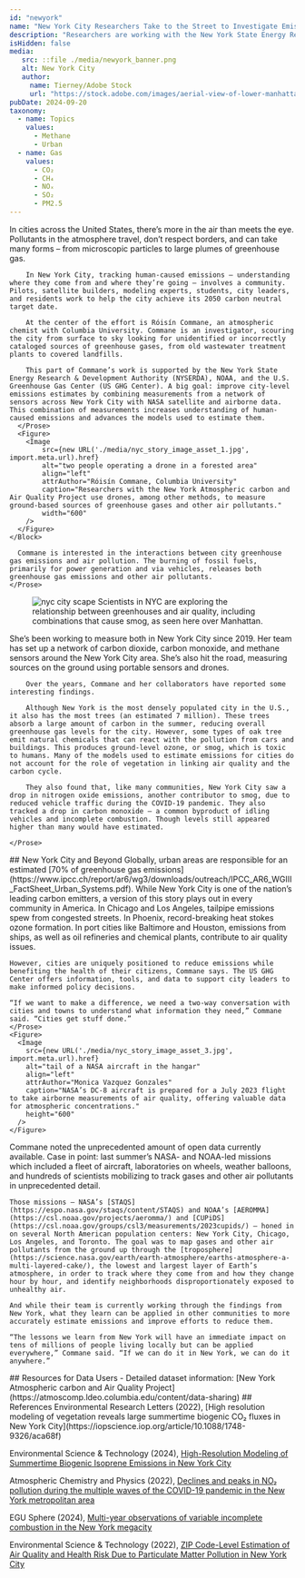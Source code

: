 ```yaml
---
id: "newyork"
name: "New York City Researchers Take to the Street to Investigate Emissions"
description: "Researchers are working with the New York State Energy Research & Development Authority to improve emissions estimates by combining measurements from a network of sensors across NYC with data collected by satellites and aircraft, pinpoint unidentified or incorrectly cataloged sources of GHGs and study interactions with other air pollutants."
isHidden: false
media:
   src: ::file ./media/newyork_banner.png
   alt: New York City
   author:
     name: Tierney/Adobe Stock
     url: "https://stock.adobe.com/images/aerial-view-of-lower-manhattan-new-york-city/168804068"
pubDate: 2024-09-20
taxonomy:
  - name: Topics
    values:
      - Methane
      - Urban
  - name: Gas
    values:
      - CO₂ 
      - CH₄
      - NOₓ
      - SO₂
      - PM2.5
---
```


<Block>
    <Prose>
        In cities across the United States, there’s more in the air than meets the eye. Pollutants in the atmosphere travel, don’t respect borders, and can take many forms – from microscopic particles to large plumes of greenhouse gas.

        In New York City, tracking human-caused emissions – understanding where they come from and where they’re going – involves a community. Pilots, satellite builders, modeling experts, students, city leaders, and residents work to help the city achieve its 2050 carbon neutral target date.

        At the center of the effort is Róisín Commane, an atmospheric chemist with Columbia University. Commane is an investigator, scouring the city from surface to sky looking for unidentified or incorrectly cataloged sources of greenhouse gases, from old wastewater treatment plants to covered landfills.

        This part of Commane’s work is supported by the New York State Energy Research & Development Authority (NYSERDA), NOAA, and the U.S. Greenhouse Gas Center (US GHG Center). A big goal: improve city-level emissions estimates by combining measurements from a network of sensors across New York City with NASA satellite and airborne data. This combination of measurements increases understanding of human-caused emissions and advances the models used to estimate them.
      </Prose>
      <Figure>
        <Image
            src={new URL('./media/nyc_story_image_asset_1.jpg', import.meta.url).href}
            alt="two people operating a drone in a forested area"
            align="left"
            attrAuthor="Róisín Commane, Columbia University"
            caption="Researchers with the New York Atmospheric carbon and Air Quality Project use drones, among other methods, to measure ground-based sources of greenhouse gases and other air pollutants."
            width="600"
        />
      </Figure>
    </Block>
  <Block>
    <Prose>

      Commane is interested in the interactions between city greenhouse gas emissions and air pollution. The burning of fossil fuels, primarily for power generation and via vehicles, releases both greenhouse gas emissions and other air pollutants.
    </Prose>
  </Block>

<Block>
    <Figure>
        <Image
            src={new URL('./media/nyc_story_image_asset_2.jpg', import.meta.url).href}
            alt="nyc city scape"
            attrAuthor="Adobe Stock (licensed)"
          />
        <Caption>
            Scientists in NYC are exploring the relationship between greenhouses and air quality, including combinations that cause smog, as seen here over Manhattan.
        </Caption>
    </Figure>
</Block>

  <Block>
    <Prose>
        She’s been working to measure both in New York City since 2019. Her team has set up a network of carbon dioxide, carbon monoxide, and methane sensors around the New York City area. She’s also hit the road, measuring sources on the ground using portable sensors and drones.

        Over the years, Commane and her collaborators have reported some interesting findings.

        Although New York is the most densely populated city in the U.S., it also has the most trees (an estimated 7 million). These trees absorb a large amount of carbon in the summer, reducing overall greenhouse gas levels for the city. However, some types of oak tree emit natural chemicals that can react with the pollution from cars and buildings. This produces ground-level ozone, or smog, which is toxic to humans. Many of the models used to estimate emissions for cities do not account for the role of vegetation in linking air quality and the carbon cycle.

        They also found that, like many communities, New York City saw a drop in nitrogen oxide emissions, another contributor to smog, due to reduced vehicle traffic during the COVID-19 pandemic. They also tracked a drop in carbon monoxide – a common byproduct of idling vehicles and incomplete combustion. Though levels still appeared higher than many would have estimated.

    </Prose>
</Block>

<Block >
  <Prose>
    ## New York City and Beyond
    Globally, urban areas are responsible for an estimated [70% of greenhouse gas emissions](https://www.ipcc.ch/report/ar6/wg3/downloads/outreach/IPCC_AR6_WGIII_FactSheet_Urban_Systems.pdf). While New York City is one of the nation’s leading carbon emitters, a version of this story plays out in every community in America. In Chicago and Los Angeles, tailpipe emissions spew from congested streets. In Phoenix, record-breaking heat stokes ozone formation. In port cities like Baltimore and Houston, emissions from ships, as well as oil refineries and chemical plants, contribute to air quality issues.

    However, cities are uniquely positioned to reduce emissions while benefiting the health of their citizens, Commane says. The US GHG Center offers information, tools, and data to support city leaders to make informed policy decisions.

    “If we want to make a difference, we need a two-way conversation with cities and towns to understand what information they need,” Commane said. “Cities get stuff done.”
    </Prose>
    <Figure>
      <Image
        src={new URL('./media/nyc_story_image_asset_3.jpg', import.meta.url).href}
        alt="tail of a NASA aircraft in the hangar"
        align="left"
        attrAuthor="Monica Vazquez Gonzales"
        caption="NASA’s DC-8 aircraft is prepared for a July 2023 flight to take airborne measurements of air quality, offering valuable data for atmospheric concentrations."
        height="600"
      />
    </Figure>
    
</Block>
<Block>
    <Prose>
    Commane noted the unprecedented amount of open data currently available. Case in point: last summer’s NASA- and NOAA-led missions which included a fleet of aircraft, laboratories on wheels, weather balloons, and hundreds of scientists mobilizing to track gases and other air pollutants in unprecedented detail.

    Those missions – NASA’s [STAQS](https://espo.nasa.gov/staqs/content/STAQS) and NOAA’s [AEROMMA](https://csl.noaa.gov/projects/aeromma/) and [CUPiDS](https://csl.noaa.gov/groups/csl3/measurements/2023cupids/) – honed in on several North American population centers: New York City, Chicago, Los Angeles, and Toronto. The goal was to map gases and other air pollutants from the ground up through the [troposphere](https://science.nasa.gov/earth/earth-atmosphere/earths-atmosphere-a-multi-layered-cake/), the lowest and largest layer of Earth’s atmosphere, in order to track where they come from and how they change hour by hour, and identify neighborhoods disproportionately exposed to unhealthy air.

    And while their team is currently working through the findings from New York, what they learn can be applied in other communities to more accurately estimate emissions and improve efforts to reduce them.
  
    “The lessons we learn from New York will have an immediate impact on tens of millions of people living locally but can be applied everywhere,” Commane said. “If we can do it in New York, we can do it anywhere.”
  </Prose>
</Block>

<Block>
  <Prose>
  ## Resources for Data Users
  - Detailed dataset information: [New York Atmospheric carbon and Air Quality Project](https://atmoscomp.ldeo.columbia.edu/content/data-sharing)
  </Prose>
</Block>

<Block>
  <Prose>
  ## References
  Environmental Research Letters (2022), [High resolution modeling of vegetation reveals large summertime biogenic CO₂ fluxes in New York City](https://iopscience.iop.org/article/10.1088/1748-9326/aca68f)

  Environmental Science & Technology (2024), [High-Resolution Modeling of Summertime Biogenic Isoprene Emissions in New York City](https://pubs.acs.org/doi/10.1021/acs.est.4c00495)

  Atmospheric Chemistry and Physics (2022), [Declines and peaks in NO₂ pollution during the multiple waves of the COVID-19 pandemic in the New York metropolitan area](https://acp.copernicus.org/articles/22/2399/2022/)

  EGU Sphere (2024), [Multi-year observations of variable incomplete combustion in the New York megacity](https://egusphere.copernicus.org/preprints/2024/egusphere-2024-83/)

  Environmental Science & Technology (2022), [ZIP Code-Level Estimation of Air Quality and Health Risk Due to Particulate Matter Pollution in New York City](https://pubs.acs.org/doi/10.1021/acs.est.1c07325)
  </Prose>
</Block>

